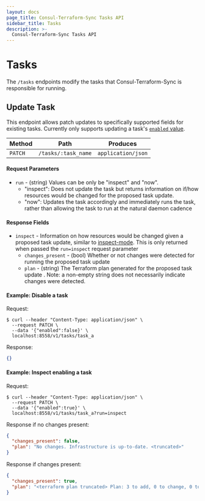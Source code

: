 ```yaml
---
layout: docs
page_title: Consul-Terraform-Sync Tasks API
sidebar_title: Tasks
description: >-
  Consul-Terraform-Sync Tasks API
---
```

# Tasks

The `/tasks` endpoints modify the tasks that Consul-Terraform-Sync is responsible for running.

## Update Task

This endpoint allows patch updates to specifically supported fields for existing tasks. Currently only supports updating a task's [`enabled` value](/docs/nia/configuration#enabled-4).

| Method | Path                | Produces           |
| ------ | ------------------- | ------------------ |
| `PATCH`  | `/tasks/:task_name` | `application/json` |

#### Request Parameters

* `run` - (string) Values can be only be "inspect" and "now".
  * "inspect": Does not update the task but returns information on if/how resources would be changed for the proposed task update.
  * "now": Updates the task accordingly and immediately runs the task, rather than allowing the task to run at the natural daemon cadence

#### Response Fields

* `inspect` - Information on how resources would be changed given a proposed task update, similar to [inspect-mode](/docs/nia/cli/cli-overview#inspect-mode). This is only returned when passed the `run=inspect` request parameter
  * `changes_present` - (bool) Whether or not changes were detected for running the proposed task update
  * `plan` - (string) The Terraform plan generated for the proposed task update . Note: a non-empty string does not necessarily indicate changes were detected.


#### Example: Disable a task

Request:
```shell-session
$ curl --header "Content-Type: application/json" \
  --request PATCH \
  --data '{"enabled":false}' \
  localhost:8558/v1/tasks/task_a
```

Response:
```json
{}
```

#### Example: Inspect enabling a task

Request:
```shell-session
$ curl --header "Content-Type: application/json" \
  --request PATCH \
  --data '{"enabled":true}' \
  localhost:8558/v1/tasks/task_a?run=inspect
```

Response if no changes present:
```json
{
  "changes_present": false,
  "plan": "No changes. Infrastructure is up-to-date. <truncated>"
}
```

Response if changes present:
```json
{
  "changes_present": true,
  "plan": "<terraform plan truncated> Plan: 3 to add, 0 to change, 0 to destroy."
}
```
